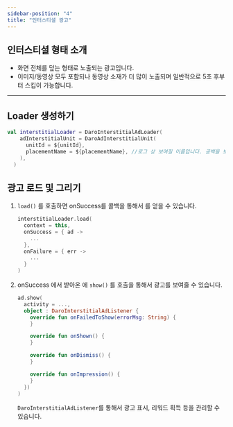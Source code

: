 ```yaml
---
sidebar-position: "4"
title: "인터스티셜 광고"
---
```


## 인터스티셜 형태 소개

- 화면 전체를 덮는 형태로 노출되는 광고입니다.
- 이미지/동영상 모두 포함되나 동영상 소재가 더 많이 노출되며 일반적으로 5초 후부터 스킵이 가능합니다.

---

## Loader 생성하기

```kotlin
val interstitialLoader = DaroInterstitialAdLoader(
    adInterstitialUnit = DaroAdInterstitialUnit(
      unitId = ${unitId},
      placementName = ${placementName}, //로그 상 보여질 이름입니다. 공백을 보내도 무관합니다.
    ),
  )
```

## 광고 로드 및 그리기

1. `load()` 를 호출하면 onSuccess를 콜백을 통해서  를 얻을 수 있습니다.

   ```kotlin
   interstitialLoader.load(
     context = this,
     onSuccess = { ad ->
       ...
     },
     onFailure = { err ->
       ...
     }
   )
   ```
2. onSuccess 에서 받아온 에 `show()` 를 호출을 통해서 광고를 보여줄 수 있습니다.

   ```kotlin
   ad.show(
     activity = ...,
     object : DaroInterstitialAdListener {
       override fun onFailedToShow(errorMsg: String) {
       }
   
       override fun onShown() {
       }
   
       override fun onDismiss() {
       }
   
       override fun onImpression() {
       }
     })
   )
   ```

   `DaroInterstitialAdListener`를 통해서 광고 표시, 리워드 획득 등을 관리할 수 있습니다.